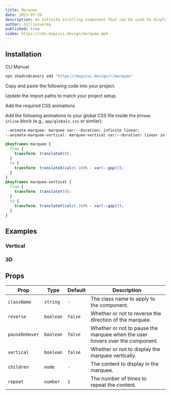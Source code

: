 ```yaml
---
title: Marquee
date: 2023-07-26
description: An infinite scrolling component that can be used to display text, images, or videos.
author: dillionverma
published: true
video: https://cdn.magicui.design/marquee.mp4
---
```


<ComponentPreview name="marquee-demo" />

## Installation

<Tabs defaultValue="cli">

<TabsList>
  <TabsTrigger value="cli">CLI</TabsTrigger>
  <TabsTrigger value="manual">Manual</TabsTrigger>
</TabsList>
<TabsContent value="cli">

```bash
npx shadcn@canary add "https://magicui.design/r/marquee"
```

</TabsContent>

<TabsContent value="manual">

<Steps>

<Step>Copy and paste the following code into your project.</Step>

<ComponentSource name="marquee" />

<Step>Update the import paths to match your project setup.</Step>

<Step>Add the required CSS animations</Step>

Add the following animations to your global CSS file inside the `@theme inline` block (e.g., `app/globals.css` or similar):

```css title="app/globals.css" {1-2,4-19}
--animate-marquee: marquee var(--duration) infinite linear;
--animate-marquee-vertical: marquee-vertical var(--duration) linear infinite;

@keyframes marquee {
  from {
    transform: translateX(0);
  }
  to {
    transform: translateX(calc(-100% - var(--gap)));
  }
}
@keyframes marquee-vertical {
  from {
    transform: translateY(0);
  }
  to {
    transform: translateY(calc(-100% - var(--gap)));
  }
}
```

</Steps>

</TabsContent>

</Tabs>

## Examples

### Vertical

<ComponentPreview name="marquee-demo-vertical" />

### 3D

<ComponentPreview name="marquee-3d" />

## Props

| Prop           | Type      | Default | Description                                                                  |
| -------------- | --------- | ------- | ---------------------------------------------------------------------------- |
| `className`    | `string`  | `-`     | The class name to apply to the component.                                    |
| `reverse`      | `boolean` | `false` | Whether or not to reverse the direction of the marquee.                      |
| `pauseOnHover` | `boolean` | `false` | Whether or not to pause the marquee when the user hovers over the component. |
| `vertical`     | `boolean` | `false` | Whether or not to display the marquee vertically.                            |
| `children`     | `node`    | `-`     | The content to display in the marquee.                                       |
| `repeat`       | `number`  | `1`     | The number of times to repeat the content.                                   |
